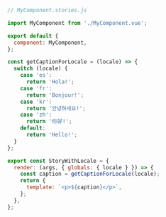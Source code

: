 ```js
// MyComponent.stories.js

import MyComponent from './MyComponent.vue';

export default {
  component: MyComponent,
};

const getCaptionForLocale = (locale) => {
  switch (locale) {
    case 'es':
      return 'Hola!';
    case 'fr':
      return 'Bonjour!';
    case 'kr':
      return '안녕하세요!';
    case 'zh':
      return '你好!';
    default:
      return 'Hello!';
  }
};

export const StoryWithLocale = {
  render: (args, { globals: { locale } }) => {
    const caption = getCaptionForLocale(locale);
    return {
      template: `<p>${caption}</p>`,
    };
  },
};
```
